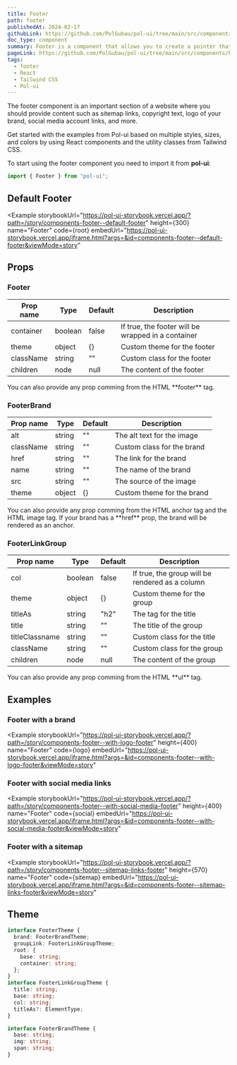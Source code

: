 ```yaml
---
title: Footer
path: footer
publishedAt: 2024-02-17
githubLink: https://github.com/PolGubau/pol-ui/tree/main/src/components/Footer
doc_type: component
summary: Footer is a component that allows you to create a pointer that follows the user's mouse. The pointer is totally customizable and will affect the children components.
pageLink: https://github.com/PolGubau/pol-ui/tree/main/src/components/Footer
tags:
  - footer
  - React
  - Tailwind CSS
  - Pol-ui
---
```






The footer component is an important section of a website where you should provide content such as sitemap links, copyright text, logo of your brand, social media account links, and more.

Get started with the examples from Pol-ui based on multiple styles, sizes, and colors by using React components and the utility classes from Tailwind CSS.

To start using the footer component you need to import it from **pol-ui**:

```jsx
import { Footer } from "pol-ui";
```

## Default Footer

<Example
  storybookUrl="https://pol-ui-storybook.vercel.app/?path=/story/components-footer--default-footer"
  height={300}
  name="Footer"
  code={root}
  embedUrl="https://pol-ui-storybook.vercel.app/iframe.html?args=&id=components-footer--default-footer&viewMode=story"
>
  <RootCode />
</Example>

## Props

### Footer

| Prop name | Type    | Default | Description                                        |
| --------- | ------- | ------- | -------------------------------------------------- |
| container | boolean | false   | If true, the footer will be wrapped in a container |
| theme     | object  | {}      | Custom theme for the footer                        |
| className | string  | ""      | Custom class for the footer                        |
| children  | node    | null    | The content of the footer                          |

<Callout emoji="💡">
  You can also provide any prop comming from the HTML **footer** tag.
</Callout>

### FooterBrand

| Prop name | Type   | Default | Description                |
| --------- | ------ | ------- | -------------------------- |
| alt       | string | ""      | The alt text for the image |
| className | string | ""      | Custom class for the brand |
| href      | string | ""      | The link for the brand     |
| name      | string | ""      | The name of the brand      |
| src       | string | ""      | The source of the image    |
| theme     | object | {}      | Custom theme for the brand |

<Callout emoji="💡">
  You can also provide any prop comming from the HTML anchor tag and the HTML
  image tag. If your brand has a **href** prop, the brand will be rendered as an
  anchor.
</Callout>

### FooterLinkGroup

| Prop name      | Type    | Default | Description                                     |
| -------------- | ------- | ------- | ----------------------------------------------- |
| col            | boolean | false   | If true, the group will be rendered as a column |
| theme          | object  | {}      | Custom theme for the group                      |
| titleAs        | string  | "h2"    | The tag for the title                           |
| title          | string  | ""      | The title of the group                          |
| titleClassname | string  | ""      | Custom class for the title                      |
| className      | string  | ""      | Custom class for the group                      |
| children       | node    | null    | The content of the group                        |

<Callout emoji="💡">
  You can also provide any prop comming from the HTML **ul** tag.
</Callout>

## Examples

### Footer with a brand

<Example
  storybookUrl="https://pol-ui-storybook.vercel.app/?path=/story/components-footer--with-logo-footer"
  height={400}
  name="Footer"
  code={logo}
  embedUrl="https://pol-ui-storybook.vercel.app/iframe.html?args=&id=components-footer--with-logo-footer&viewMode=story"
>
  <LogoCode />
</Example>

### Footer with social media links

<Example
  storybookUrl="https://pol-ui-storybook.vercel.app/?path=/story/components-footer--with-social-media-footer"
  height={400}
  name="Footer"
  code={social}
  embedUrl="https://pol-ui-storybook.vercel.app/iframe.html?args=&id=components-footer--with-social-media-footer&viewMode=story"
>
  <SocialCode />
</Example>

### Footer with a sitemap

<Example
  storybookUrl="https://pol-ui-storybook.vercel.app/?path=/story/components-footer--sitemap-links-footer"
  height={570}
  name="Footer"
  code={sitemap}
  embedUrl="https://pol-ui-storybook.vercel.app/iframe.html?args=&id=components-footer--sitemap-links-footer&viewMode=story"
>
  <SitemapCode />
</Example>

## Theme

```ts
interface FooterTheme {
  brand: FooterBrandTheme;
  groupLink: FooterLinkGroupTheme;
  root: {
    base: string;
    container: string;
  };
}
interface FooterLinkGroupTheme {
  title: string;
  base: string;
  col: string;
  titleAs?: ElementType;
}

interface FooterBrandTheme {
  base: string;
  img: string;
  span: string;
}
```
